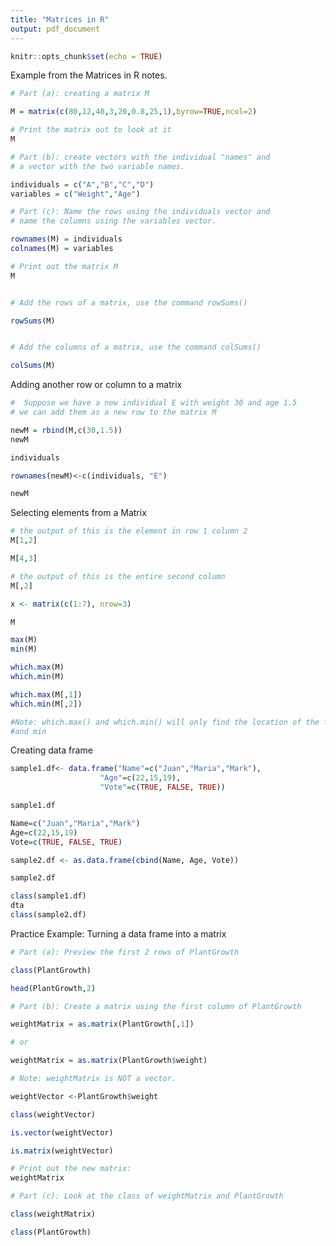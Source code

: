 ```yaml
---
title: "Matrices in R"
output: pdf_document
---
```


```r
knitr::opts_chunk$set(echo = TRUE)
```


Example from the Matrices in R notes. 
```r

# Part (a): creating a matrix M

M = matrix(c(80,12,40,3,20,0.8,25,1),byrow=TRUE,ncol=2)

# Print the matrix out to look at it
M

# Part (b): create vectors with the individual "names" and
# a vector with the two variable names.

individuals = c("A","B","C","D")
variables = c("Weight","Age")

# Part (c): Name the rows using the individuals vector and 
# name the columns using the variables vector. 

rownames(M) = individuals
colnames(M) = variables

# Print out the matrix M
M



```


```r

# Add the rows of a matrix, use the command rowSums()

rowSums(M)


# Add the columns of a matrix, use the command colSums()

colSums(M)

```

Adding another row or column to a matrix
```r

#  Suppose we have a new individual E with weight 30 and age 1.5
# we can add them as a new row to the matrix M

newM = rbind(M,c(30,1.5))
newM

individuals

rownames(newM)<-c(individuals, "E")

newM

```

Selecting elements from a Matrix
```r

# the output of this is the element in row 1 column 2
M[1,2]

M[4,3]

# the output of this is the entire second column
M[,2]

x <- matrix(c(1:7), nrow=3)

```

```r
M

max(M)
min(M)

which.max(M)
which.min(M)

which.max(M[,1])
which.min(M[,2])

#Note: which.max() and which.min() will only find the location of the first max
#and min


```

Creating data frame

```r
sample1.df<- data.frame("Name"=c("Juan","Maria","Mark"),  
                    "Age"=c(22,15,19), 
                    "Vote"=c(TRUE, FALSE, TRUE))

sample1.df

Name=c("Juan","Maria","Mark")
Age=c(22,15,19)
Vote=c(TRUE, FALSE, TRUE)

sample2.df <- as.data.frame(cbind(Name, Age, Vote))

sample2.df

class(sample1.df)
dta
class(sample2.df)

```


Practice Example: Turning a data frame into a matrix
```r

# Part (a): Preview the first 2 rows of PlantGrowth

class(PlantGrowth)

head(PlantGrowth,2)

# Part (b): Create a matrix using the first column of PlantGrowth

weightMatrix = as.matrix(PlantGrowth[,1])

# or

weightMatrix = as.matrix(PlantGrowth$weight)

# Note: weightMatrix is NOT a vector.

weightVector <-PlantGrowth$weight

class(weightVector)

is.vector(weightVector)

is.matrix(weightVector)

# Print out the new matrix:
weightMatrix

# Part (c): Look at the class of weightMatrix and PlantGrowth

class(weightMatrix)

class(PlantGrowth)

```












